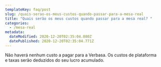 ```yaml
---
templateKey: faq/post
slug: /quais-serao-os-meus-custos-quando-passar-para-a-mesa-real
title: "Quais serão os meus custos quando passar para a mesa real? "
categories:
  - /mesa-real
metadata:
  dateModified: 2020-12-20T02:35:04.080Z
  datePublished: 2020-12-20T02:35:04.771Z
---
```

Não haverá nenhum custo a pagar para a Verbasa. Os custos de plataforma e taxas serão deduzidos do seu lucro acumulado.